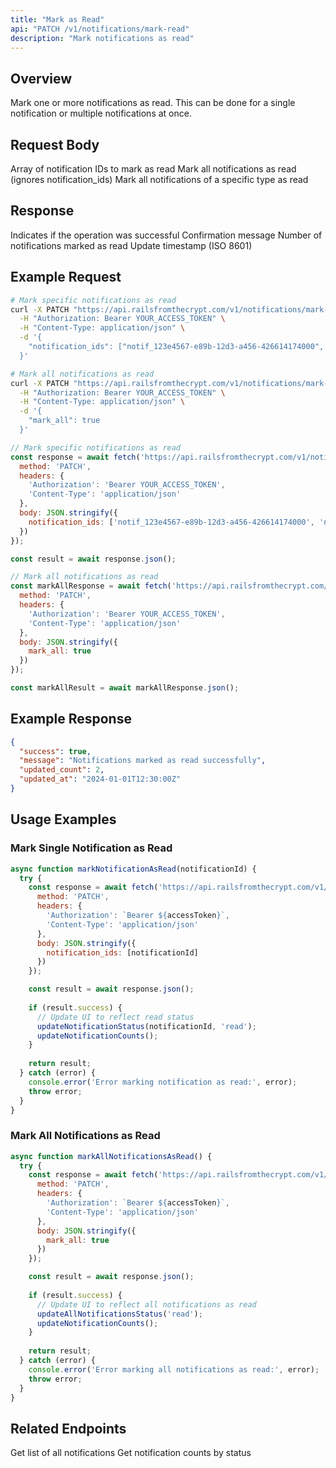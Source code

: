 ```yaml
---
title: "Mark as Read"
api: "PATCH /v1/notifications/mark-read"
description: "Mark notifications as read"
---
```


## Overview

Mark one or more notifications as read. This can be done for a single notification or multiple notifications at once.

## Request Body

<ParamField body="notification_ids" type="array" required>
  Array of notification IDs to mark as read
</ParamField>

<ParamField body="mark_all" type="boolean">
  Mark all notifications as read (ignores notification_ids)
</ParamField>

<ParamField body="type" type="string">
  Mark all notifications of a specific type as read
</ParamField>

## Response

<ResponseField name="success" type="boolean">
  Indicates if the operation was successful
</ResponseField>

<ResponseField name="message" type="string">
  Confirmation message
</ResponseField>

<ResponseField name="updated_count" type="number">
  Number of notifications marked as read
</ResponseField>

<ResponseField name="updated_at" type="string">
  Update timestamp (ISO 8601)
</ResponseField>

## Example Request

<CodeGroup>

```bash cURL
# Mark specific notifications as read
curl -X PATCH "https://api.railsfromthecrypt.com/v1/notifications/mark-read" \
  -H "Authorization: Bearer YOUR_ACCESS_TOKEN" \
  -H "Content-Type: application/json" \
  -d '{
    "notification_ids": ["notif_123e4567-e89b-12d3-a456-426614174000", "notif_123e4567-e89b-12d3-a456-426614174001"]
  }'

# Mark all notifications as read
curl -X PATCH "https://api.railsfromthecrypt.com/v1/notifications/mark-read" \
  -H "Authorization: Bearer YOUR_ACCESS_TOKEN" \
  -H "Content-Type: application/json" \
  -d '{
    "mark_all": true
  }'
```

```javascript JavaScript
// Mark specific notifications as read
const response = await fetch('https://api.railsfromthecrypt.com/v1/notifications/mark-read', {
  method: 'PATCH',
  headers: {
    'Authorization': 'Bearer YOUR_ACCESS_TOKEN',
    'Content-Type': 'application/json'
  },
  body: JSON.stringify({
    notification_ids: ['notif_123e4567-e89b-12d3-a456-426614174000', 'notif_123e4567-e89b-12d3-a456-426614174001']
  })
});

const result = await response.json();

// Mark all notifications as read
const markAllResponse = await fetch('https://api.railsfromthecrypt.com/v1/notifications/mark-read', {
  method: 'PATCH',
  headers: {
    'Authorization': 'Bearer YOUR_ACCESS_TOKEN',
    'Content-Type': 'application/json'
  },
  body: JSON.stringify({
    mark_all: true
  })
});

const markAllResult = await markAllResponse.json();
```

</CodeGroup>

## Example Response

<ResponseExample>

```json Success Response
{
  "success": true,
  "message": "Notifications marked as read successfully",
  "updated_count": 2,
  "updated_at": "2024-01-01T12:30:00Z"
}
```

</ResponseExample>

## Usage Examples

### Mark Single Notification as Read

<CodeGroup>

```javascript JavaScript
async function markNotificationAsRead(notificationId) {
  try {
    const response = await fetch('https://api.railsfromthecrypt.com/v1/notifications/mark-read', {
      method: 'PATCH',
      headers: {
        'Authorization': `Bearer ${accessToken}`,
        'Content-Type': 'application/json'
      },
      body: JSON.stringify({
        notification_ids: [notificationId]
      })
    });

    const result = await response.json();
    
    if (result.success) {
      // Update UI to reflect read status
      updateNotificationStatus(notificationId, 'read');
      updateNotificationCounts();
    }
    
    return result;
  } catch (error) {
    console.error('Error marking notification as read:', error);
    throw error;
  }
}
```

</CodeGroup>

### Mark All Notifications as Read

<CodeGroup>

```javascript JavaScript
async function markAllNotificationsAsRead() {
  try {
    const response = await fetch('https://api.railsfromthecrypt.com/v1/notifications/mark-read', {
      method: 'PATCH',
      headers: {
        'Authorization': `Bearer ${accessToken}`,
        'Content-Type': 'application/json'
      },
      body: JSON.stringify({
        mark_all: true
      })
    });

    const result = await response.json();
    
    if (result.success) {
      // Update UI to reflect all notifications as read
      updateAllNotificationsStatus('read');
      updateNotificationCounts();
    }
    
    return result;
  } catch (error) {
    console.error('Error marking all notifications as read:', error);
    throw error;
  }
}
```

</CodeGroup>

## Related Endpoints

<CardGroup cols={2}>
  <Card
    title="List Notifications"
    icon="list"
    href="/api/notifications/list"
  >
    Get list of all notifications
  </Card>
  <Card
    title="Notification Count"
    icon="bell"
    href="/api/notifications/count"
  >
    Get notification counts by status
  </Card>
</CardGroup>

